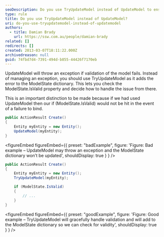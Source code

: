 ```yaml
---
seoDescription: Do you use TryUpdateModel instead of UpdateModel to ensure validation and model binding succeed without throwing exceptions.
type: rule
title: Do you use TryUpdateModel instead of UpdateModel?
uri: do-you-use-tryupdatemodel-instead-of-updatemodel
authors:
  - title: Damian Brady
    url: https://ssw.com.au/people/damian-brady
related: []
redirects: []
created: 2013-03-07T18:11:22.000Z
archivedreason: null
guid: 74fbd7d4-7391-494d-b855-44426f7170eb
---
```


UpdateModel will throw an exception if validation of the model fails. Instead of managing an exception, you should use TryUpdateModel as it adds the error to the ModelState dictionary. This lets you check the ModelState.IsValid property and decide how to handle the issue from there.

This is an important distinction to be made because if we had used UpdateModel then our if (ModelState.IsValid) would not be hit in the event of a failure to bind.
```cs
public ActionResult Create()
{
    Entity myEntity = new Entity();
    UpdateModel(myEntity);
}
```

<figureEmbed figureEmbed={{
  preset: "badExample",
  figure: 'Figure: Bad example – UpdateModel may throw an exception and the ModelState dictionary won’t be updated',
  shouldDisplay: true
} } />


```cs
public ActionResult Create()
{
    Entity myEntity = new Entity();
    TryUpdateModel(myEntity);

    if (ModelState.IsValid)
    {
        // ...
    }
}
```

<figureEmbed figureEmbed={{
  preset: "goodExample",
  figure: 'Figure: Good example – TryUpdateModel will gracefully handle validation and will add to the ModelState dictionary so we can check for validity',
  shouldDisplay: true
} } />
